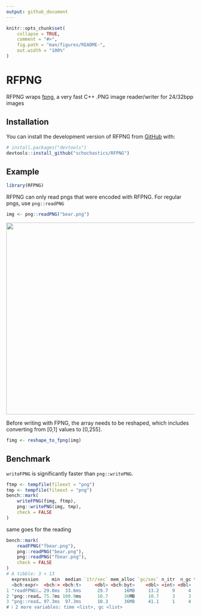 ```yaml
---
output: github_document
---
```


<!-- README.md is generated from README.Rmd. Please edit that file -->

```r
knitr::opts_chunk$set(
    collapse = TRUE,
    comment = "#>",
    fig.path = "man/figures/README-",
    out.width = "100%"
)
```

# RFPNG

<!-- badges: start -->
<!-- badges: end -->

RFPNG wraps [fpng](https://github.com/richgel999/fpng), a very fast C++ .PNG image reader/writer for 24/32bpp images

## Installation

You can install the development version of RFPNG from [GitHub](https://github.com/) with:

``` r
# install.packages("devtools")
devtools::install_github("schochastics/RFPNG")
```

## Example

```r
library(RFPNG)
```

RFPNG can only read pngs that were encoded with RFPNG. 
For regular pngs, use `png::readPNG`
```r
img <- png::readPNG("bear.png")
```

<img src="bear.png" width="512">

Before writing with FPNG, the array needs to be reshaped, which includes converting
from [0,1] values to [0,255].
```r
fimg <- reshape_to_fpng(img)
```

## Benchmark

`writeFPNG` is significantly faster than `png::writePNG`.
```r
ftmp <- tempfile(fileext = "png")
tmp <- tempfile(fileext = "png")
bench::mark(
    writeFPNG(fimg, ftmp),
    png::writePNG(img, tmp),
    check = FALSE
)
```

same goes for the reading
```r
bench::mark(
    readFPNG("fbear.png"),
    png::readPNG("bear.png"),
    png::readPNG("fbear.png"),
    check = FALSE
)
# A tibble: 3 × 13
  expression     min  median `itr/sec` mem_alloc `gc/sec` n_itr  n_gc total_time result memory    
  <bch:expr>  <bch:> <bch:t>     <dbl> <bch:byt>    <dbl> <int> <dbl>   <bch:tm> <list> <list>    
1 "readFPNG(… 29.8ms  33.6ms      29.7      16MB     13.2     9     4    303.1ms <NULL> <Rprofmem>
2 "png::read… 75.7ms 100.9ms      10.7      36MB     10.7     3     3    279.5ms <NULL> <Rprofmem>
3 "png::read… 97.3ms  97.3ms      10.3      36MB     41.1     1     4     97.3ms <NULL> <Rprofmem>
# ℹ 2 more variables: time <list>, gc <list>
```